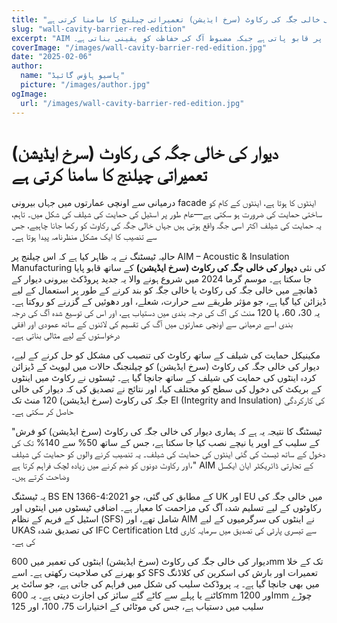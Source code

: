 ```yaml
---
title: "دیوار کی خالی جگہ کی رکاوٹ (سرخ ایڈیشن) تعمیراتی چیلنج کا سامنا کرتی ہے"
slug: "wall-cavity-barrier-red-edition"
excerpt: "AIM کی دیوار کی خالی جگہ کی رکاوٹ (سرخ ایڈیشن) کو اینٹوں کی حمایت کی شیلف کے ساتھ ضم کرکے تنصیب کے چیلنجوں پر قابو پاتی ہے جبکہ مضبوط آگ کی حفاظت کو یقینی بناتی ہے۔"
coverImage: "/images/wall-cavity-barrier-red-edition.jpg"
date: "2025-02-06"
author:
  name: "پاسیو ہاؤس گائیڈ"
  picture: "/images/author.jpg"
ogImage:
  url: "/images/wall-cavity-barrier-red-edition.jpg"
---
```


# دیوار کی خالی جگہ کی رکاوٹ (سرخ ایڈیشن) تعمیراتی چیلنج کا سامنا کرتی ہے

درمیانی سے اونچی عمارتوں میں جہاں بیرونی facade اینٹوں کا ہوتا ہے، اینٹوں کے کام کو ساختی حمایت کی ضرورت ہو سکتی ہے—عام طور پر اسٹیل کی حمایت کی شیلف کی شکل میں۔ تاہم، یہ حمایت کی شیلف اکثر اسی جگہ واقع ہوتی ہیں جہاں خالی جگہ کی رکاوٹ کو رکھا جانا چاہیے، جس سے تنصیب کا ایک مشکل منظرنامہ پیدا ہوتا ہے۔

حالیہ ٹیسٹنگ نے یہ ظاہر کیا ہے کہ اس چیلنج پر AIM – Acoustic & Insulation Manufacturing کی نئی **دیوار کی خالی جگہ کی رکاوٹ (سرخ ایڈیشن)** کے ساتھ قابو پایا جا سکتا ہے۔ موسم گرما 2024 میں شروع ہونے والا یہ جدید پروڈکٹ بیرونی دیوار کے ڈھانچے میں خالی جگہ کی رکاوٹ یا خالی جگہ کو بند کرنے کے طور پر استعمال کے لیے ڈیزائن کیا گیا ہے، جو مؤثر طریقے سے حرارت، شعلے، اور دھوئیں کے گزرنے کو روکتا ہے۔ یہ 30، 60، یا 120 منٹ کی آگ کی درجہ بندی میں دستیاب ہے، اور اس کی توسیع شدہ آگ کی درجہ بندی اسے درمیانی سے اونچی عمارتوں میں آگ کی تقسیم کی لائنوں کے ساتھ عمودی اور افقی درخواستوں کے لیے مثالی بناتی ہے۔

مکینیکل حمایت کی شیلف کے ساتھ رکاوٹ کی تنصیب کی مشکل کو حل کرنے کے لیے، دیوار کی خالی جگہ کی رکاوٹ (سرخ ایڈیشن) کو چیلنجنگ حالات میں لیویٹ کے ڈیزائن کردہ اینٹوں کی حمایت کی شیلف کے ساتھ جانچا گیا ہے۔ ٹیسٹوں نے رکاوٹ میں اینٹوں کے بریکٹ کی دخول کی سطح کو مختلف کیا، اور نتائج نے تصدیق کی کہ دیوار کی خالی جگہ کی رکاوٹ (سرخ ایڈیشن) 120 منٹ تک EI (Integrity and Insulation) کی کارکردگی حاصل کر سکتی ہے۔

"ٹیسٹنگ کا نتیجہ یہ ہے کہ ہماری دیوار کی خالی جگہ کی رکاوٹ (سرخ ایڈیشن) کو فرش کے سلیب کے اوپر یا نیچے نصب کیا جا سکتا ہے، جس کے ساتھ 50% سے 140% تک کی دخول کے ساتھ ٹیسٹ کی گئی اینٹوں کی حمایت کی شیلف۔ یہ تنصیب کرنے والوں کو حمایت کی شیلف اور رکاوٹ دونوں کو ضم کرنے میں زیادہ لچک فراہم کرتا ہے،" AIM کے تجارتی ڈائریکٹر ایان ایکسل وضاحت کرتے ہیں۔

یہ ٹیسٹنگ BS EN 1366-4:2021 کے مطابق کی گئی، جو UK اور EU میں خالی جگہ کی رکاوٹوں کے لیے تسلیم شدہ آگ کی مزاحمت کا معیار ہے۔ اضافی ٹیسٹوں میں اینٹوں اور اسٹیل کے فریم کے نظام (SFS) شامل تھے، اور AIM نے اینٹوں کی سرگرمیوں کے لیے UKAS کی تصدیق شدہ IFC Certification Ltd سے تیسری پارٹی کی تصدیق میں سرمایہ کاری کی ہے۔

دیوار کی خالی جگہ کی رکاوٹ (سرخ ایڈیشن) اینٹوں کی تعمیر میں 600mm تک کے خلا کو بھرنے کی صلاحیت رکھتی ہے۔ اسے SFS تعمیرات اور بارش کی اسکرین کی کلاڈنگ میں بھی جانچا گیا ہے۔ یہ پروڈکٹ سلیب کی شکل میں فراہم کی جاتی ہے، جو سائٹ پر کاٹنے یا پہلے سے کاٹے گئے سائز کی اجازت دیتی ہے۔ یہ 600mm اور 1200mm چوڑے سلیب میں دستیاب ہے، جس کی موٹائی کے اختیارات 75، 100، اور 125
